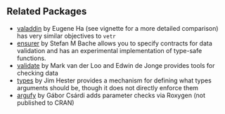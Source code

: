 ## Related Packages

* [valaddin](https://github.com/egnha/valaddin) by Eugene Ha (see vignette for a
  more detailed comparison) has very similar objectives to `vetr`
* [ensurer](https://github.com/smbache/ensurer) by Stefan M Bache allows you to
  specify contracts for data validation and has an experimental implementation
  of type-safe functions.
* [validate](https://github.com/data-cleaning/validate) by Mark van der Loo and
  Edwin de Jonge provides tools for checking data
* [types](https://github.com/jimhester/types) by Jim Hester provides a mechanism
  for defining what types arguments should be, though it does not directly
  enforce them
* [argufy](https://github.com/gaborcsardi/argufy) by Gábor Csárdi adds
  parameter checks via Roxygen (not published to CRAN)

